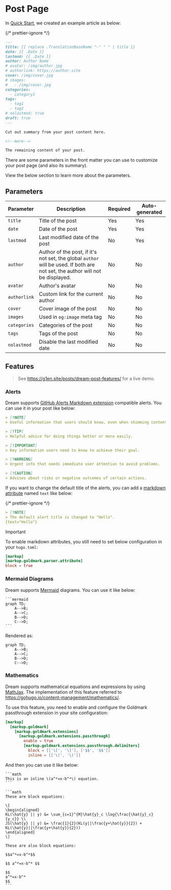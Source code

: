 # Post Page

In [Quick Start](/), we created an example article as below:

{/* prettier-ignore */}
```md
---
title: {{ replace .TranslationBaseName "-" " " | title }}
date: {{ .Date }}
lastmod: {{ .Date }}
author: Author Name
# avatar: /img/author.jpg
# authorlink: https://author.site
cover: /img/cover.jpg
# images:
#   - /img/cover.jpg
categories:
  - category1
tags:
  - tag1
  - tag2
# nolastmod: true
draft: true
---

Cut out summary from your post content here.

<!--more-->

The remaining content of your post.
```

There are some parameters in the front matter you can use to customize your post page (and also its summary).

View the below section to learn more about the parameters.

## Parameters

| Parameter    | Description                                                                                                                   | Required | Auto-generated |
| ------------ | ----------------------------------------------------------------------------------------------------------------------------- | -------- | -------------- |
| `title`      | Title of the post                                                                                                             | Yes      | Yes            |
| `date`       | Date of the post                                                                                                              | Yes      | Yes            |
| `lastmod`    | Last modified date of the post                                                                                                | No       | Yes            |
| `author`     | Author of the post, if it's not set, the global `author` will be used. If both are not set, the author will not be displayed. | No       | No             |
| `avatar`     | Author's avatar                                                                                                               | No       | No             |
| `authorlink` | Custom link for the current author                                                                                            | No       | No             |
| `cover`      | Cover image of the post                                                                                                       | No       | No             |
| `images`     | Used in `og:image` meta tag                                                                                                   | No       | No             |
| `categories` | Categories of the post                                                                                                        | No       | No             |
| `tags`       | Tags of the post                                                                                                              | No       | No             |
| `nolastmod`  | Disable the last modified date                                                                                                | No       | No             |

## Features

> See https://g1en.site/posts/dream-post-features/ for a live demo.

### Alerts

Dream supports [GitHub Alerts Markdown extension](https://github.blog/changelog/2023-12-14-new-markdown-extension-alerts-provide-distinctive-styling-for-significant-content/) compatible alerts. You can use it in your post like below:

```md
> [!NOTE]
> Useful information that users should know, even when skimming content.

> [!TIP]
> Helpful advice for doing things better or more easily.

> [!IMPORTANT]
> Key information users need to know to achieve their goal.

> [!WARNING]
> Urgent info that needs immediate user attention to avoid problems.

> [!CAUTION]
> Advises about risks or negative outcomes of certain actions.
```

If you want to change the default title of the alerts, you can add a
[markdown attribute](https://gohugo.io/content-management/markdown-attributes/)
named `text` like below:

{/* prettier-ignore */}
```md
> [!NOTE]
> The default alert title is changed to "Hello".
{text="Hello"}
```

> [!IMPORTANT]
>
> To enable markdown attributes, you still need to set below configuration in your `hugo.toml`:
>
> ```toml
> [markup]
> [markup.goldmark.parser.attribute]
> block = true
> ```

### Mermaid Diagrams

Dream supports [Mermaid](https://mermaid.js.org/) diagrams. You can use it like below:

````mdx filename="Markdown"
```mermaid
graph TD;
    A-->B;
    A-->C;
    B-->D;
    C-->D;
```
````

Rendered as:

```mermaid
graph TD;
    A-->B;
    A-->C;
    B-->D;
    C-->D;
```

### Mathematics

Dream supports mathematical equations and expressions by using [MathJax](https://www.mathjax.org/).
The implementation of this feature referred to https://gohugo.io/content-management/mathematics/.

To use this feature, you need to enable and configure the Goldmark passthrough extension in your site configuration:

```toml
[markup]
  [markup.goldmark]
    [markup.goldmark.extensions]
      [markup.goldmark.extensions.passthrough]
        enable = true
        [markup.goldmark.extensions.passthrough.delimiters]
          block = [['\[', '\]'], ['$$', '$$']]
          inline = [['\(', '\)']]
```

And then you can use it like below:

````mdx filename="Markdown"
```math
This is an inline \(a^*=x-b^*\) equation.
```

```math
These are block equations:

\[
\begin{aligned}
KL(\hat{y} || y) &= \sum_{c=1}^{M}\hat{y}_c \log{\frac{\hat{y}_c}{y_c}} \\
JS(\hat{y} || y) &= \frac{1}{2}(KL(y||\frac{y+\hat{y}}{2}) + KL(\hat{y}||\frac{y+\hat{y}}{2}))
\end{aligned}
\]

These are also block equations:

$$a^*=x-b^*$$

$$ a^*=x-b^* $$

$$
a^*=x-b^*
$$
```
````
